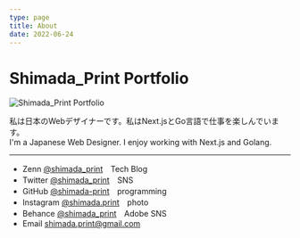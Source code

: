 ```yaml
---
type: page
title: About
date: 2022-06-24
---
```


# Shimada_Print Portfolio  

<Image
  src="/images/sp_portfolio-1.jpg"
  alt="Shimada_Print Portfolio"
  width={593}
  height={466}
  priority
  className="next-image"
/>

私は日本のWebデザイナーです。私はNext.jsとGo言語で仕事を楽しんでいます。  
I'm a Japanese Web Designer. I enjoy working with Next.js and Golang.


---

- Zenn [@shimada_print](https://zenn.dev/shimada_print)　Tech Blog
- Twitter [@shimada_print](https://twitter.com/shimada_print)　SNS
- GitHub [@shimada-print](https://github.com/shimada-print)　programming
- Instagram [@shimada.print](https://instagram.com/shimada.print)　photo
- Behance [@shimada_print](https://www.behance.net/shimada_print)　Adobe SNS
- Email shimada.print@gmail.com
